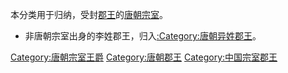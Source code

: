 本分类用于归纳，受封[[郡王|郡王]]的[[唐朝宗室|唐朝宗室]]。
*非唐朝宗室出身的李姓郡王，归入[[:Category:唐朝异姓郡王|:Category:唐朝异姓郡王]]。

[[Category:唐朝宗室王爵|Category:唐朝宗室王爵]]
[[Category:唐朝郡王|Category:唐朝郡王]]
[[Category:中国宗室郡王|Category:中国宗室郡王]]